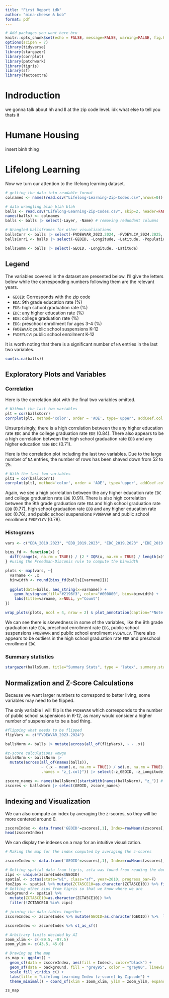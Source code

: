 ```yaml
---
title: "First Report idk"
author: "mina-cheese & bob"
format: pdf
---
```


```r
# Add packages you want here bru
knitr::opts_chunk$set(echo = FALSE, message=FALSE, warning=FALSE, fig.height = 10)
options(scipen = 7)
library(tidyverse)
library(stargazer)
library(corrplot)
library(patchwork)
library(tigris)
library(sf)
library(factoextra)
```

# Indroduction

we gonna talk about hh and ll at the zip code level. idk what else to tell you thats it






# Humane Housing

insert binh thing




# Lifelong Learning

Now we turn our attention to the lifelong learning dataset.

```r
# getting the data into readable format
colnames <- names(read.csv("Lifelong-Learning-Zip-Codes.csv",nrows=0))

# data wrangling blah blah blah
balls <- read.csv("Lifelong-Learning-Zip-Codes.csv", skip=2, header=FALSE)
names(balls) <- colnames
balls <- balls |> select(-Layer, -Name) # removing redundant columns

# Wrangled ballsframes for other visualizations
ballsCorr <- balls |> select(-FVDEWVAR_2023.2024, -FVDEYLCV_2024.2025, -GEOID, -Longitude, -Latitude, -Population) |> na.omit()
ballsCorr1 <- balls |> select(-GEOID, -Longitude, -Latitude, -Population) |> na.omit()

ballsSumm <- balls |> select(-GEOID, -Longitude, -Latitude)
```

## Legend

The variables covered in the dataset are presented below. I'll give the letters below while the corresponding numbers following them are the relevant years.

- `GEOID`: Corresponds with the zip code
- `EDA`: 9th grade education rate (%)
- `EDB`: high school graduation rate (%)
- `EDC`: any higher education rate (%)
- `EDE`: college graduation rate (%)
- `EDG`: preschool enrollment for ages 3-4 (%)
- `FWDEWVAR`: public school suspensions K-12
- `FVDEYLCV`: public school enrollment K-12

It is worth noting that there is a significant number of `NA` entries in the last two variables.

```r
sum(is.na(balls))
```

## Exploratory Plots and Variables

### Correlation

Here is the correlation plot with the final two variables omitted. 

```r
# Without the last two variables
plt = cor(ballsCorr)
corrplot(plt, method='color', order = 'AOE', type='upper', addCoef.col = 'black')
```

Unsurprisingly, there is a high correlation between the any higher education rate `EDC` and the college graduation rate `EDE` (0.84). There also appears to be a high correlation between the high school graduation rate `EDB` and any higher education rate `EDC` (0.71).

Here is the correlation plot including the last two variables. Due to the large number of `NA` entries, the number of rows has been shaved down from 52 to 25.

```r
# With the last two variables
plt1 = cor(ballsCorr1)
corrplot(plt1, method='color', order = 'AOE', type='upper', addCoef.col = 'black')
```

Again, we see a high correlation between the any higher education rate `EDC` and college graduation rate `EDE` (0.91). There is also high correlation between the 9th grade graduation rate `EDA` and high school graduation rate `EDB` (0.77), high school graduation rate `EDB` and any higher education rate `EDC` (0.76), and public school suspensions `FVDEWVAR` and public school enrollment `FVDEYLCV` (0.78).

### Histograms


```r
vars <- c("EDA_2019.2023", "EDB_2019.2023", "EDC_2019.2023" ,"EDE_2019.2023", "EDG.X341_2019.2023", "FVDEWVAR_2023.2024", "FVDEYLCV_2024.2025")

bins_fd <- function(x) {
  diff(range(x, na.rm = TRUE)) / (2 * IQR(x, na.rm = TRUE) / length(x)^(1/3))
} #using the Freedman-Diaconis rule to compute the binwidth

plots <- map(vars, ~{
  varname <- .x
  binwidth <- round(bins_fd(balls[[varname]]))
  
  ggplot(data=balls, aes_string(x=varname)) + 
    geom_histogram(fill="#2196f3", color="#000000", bins=binwidth) + 
    labs(title=varname, x=NULL, y="Count")
})

wrap_plots(plots, ncol = 4, nrow = 2) & plot_annotation(caption="*Note: histogram binwidth was decided using the Freedman-Diaconis rule.")
```

We can see there is skewedness in some of the variables, like the 9th grade graduation rate `EDA`, preschool enrollment rate `EDG`, public school suspensions `FVDEWVAR` and public school enrollment `FVDEYLCV`. There also appears to be outliers in the high school graduation rate `EDB` and preschool enrollment `EDG`.

### Summary statistics

```r
stargazer(ballsSumm, title="Summary Stats", type = 'latex', summary.stat = c("n","mean","sd", "min", "median", "max", "p25", "p75"), font.size = "small", notes.append=F, header=F)
```

## Normalization and Z-Score Calculations

Because we want larger numbers to correspond to better living, some variables may need to be flipped.

The only variable I will flip is the `FVDEWVAR` which corresponds to the number of public school suspensions in K-12, as many would consider a higher number of suspensions to be a bad thing.

```r
#flipping what needs to be flipped
flipVars <- c("FVDEWVAR_2023.2024")

ballsNorm <- balls |> mutate(across(all_of(flipVars), ~ - .x))

#z-score calculations wowge
ballsNorm <- ballsNorm |> 
  mutate(across(all_of(names(balls)),
                ~ (.x - mean(.x, na.rm = TRUE)) / sd(.x, na.rm = TRUE), 
                .names = "z_{.col}")) |> select(-z_GEOID, -z_Longitude, -z_Latitude)

zscore_names <- names(ballsNorm)[startsWith(names(ballsNorm), "z_")] # names of zscore cols
zscores <- ballsNorm |> select(GEOID, zscore_names)
```

## Indexing and Visualization

We can also compute an index by averaging the z-scores, so they will be more centered around 0.

```r
zscoreIndex <- data.frame('GEOID'=zscores[,1], Index=rowMeans(zscores[,-1], na.rm=TRUE))
head(zscoreIndex)
```

We can display the indexes on a map for an intuitive visualization.

```r
# Making the map for the index computed by averaging the z-scores

zscoreIndex <- data.frame('GEOID'=zscores[,1], Index=rowMeans(zscores[,-1], na.rm=TRUE))

# Getting spatial data from tigris, zcta was found from reading the documentation
zips <- unique(zscoreIndex$GEOID)
spatial <- zctas(state="wi", class="sf", year=2010, progress_bar=F)
foxZips <- spatial %>% mutate(ZCTA5CE10=as.character(ZCTA5CE10)) %>% filter(ZCTA5CE10 %in% zips)
# Getting other zips from tigris so that we know where we are
background <- spatial %>%
  mutate(ZCTA5CE10=as.character(ZCTA5CE10)) %>%
  filter(!ZCTA5CE10 %in% zips)

# joining the data tables together
zscoreIndex <- zscoreIndex %>% mutate(GEOID=as.character(GEOID)) %>%  left_join(foxZips, by=c("GEOID"="ZCTA5CE10"))

zscoreIndex <- zscoreIndex %>% st_as_sf()

# Arbitrary limits decided by AI
zoom_xlim <- c(-89.5, -87.5)
zoom_ylim <- c(43.5, 45.0)

# Drawing up the map
zs_map <- ggplot() +
  geom_sf(data = zscoreIndex, aes(fill = Index), color="black") +
  geom_sf(data = background, fill = "grey95", color = "grey80", linewidth = 0.1) +
  scale_fill_viridis_c() + 
  labs(title = "Lifelong Learning Index (z-score) by Zipcode") +
  theme_minimal() + coord_sf(xlim = zoom_xlim, ylim = zoom_ylim, expand = FALSE)

zs_map
```
